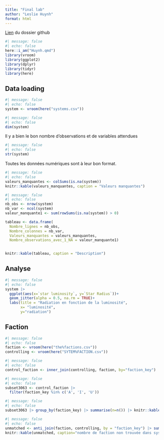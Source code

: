 ```yaml
---
title: "Final lab"
author: "Leslie Huynh"
format: html
---
```

[Lien](https://github.com/leslie3001/battletech.git) du dossier github 

```r
#| message: false
#| echo: false
here::i_am("Huynh.qmd")
library(vroom)
library(ggplot2)
library(dplyr)
library(tidyr)
library(here)
```

## Data loading 
```r
#| message: false
#| echo: false
system <- vroom(here("systems.csv"))
```

```r
#| message: false
#| echo: false
dim(system)
```
Il y a bien le bon nombre d'observations et de variables attendues
```r
#| message: false
#| echo: false
str(system)
```
Toutes les données numériques sont à leur bon format.


```r
#| message: false
#| echo: false
valeurs_manquantes <- colSums(is.na(system))
knitr::kable(valeurs_manquantes, caption = "Valeurs manquantes")
```

```r
#| message: false
#| echo: false
nb_obs <- nrow(system)
nb_var <- ncol(system)
valeur_manquante1 <- sum(rowSums(is.na(system)) > 0)

tableau <- data.frame(
  Nombre_lignes = nb_obs,
  Nombre_colonnes = nb_var,
  Valeurs_manquantes = valeurs_manquantes,
  Nombre_observations_avec_1_NA = valeur_manquante1)
  

knitr::kable(tableau, caption = "Description")

```
## Analyse
```r
#| message: false
#| echo: false
system |> 
  ggplot(aes(x=`star luminosity`, y=`Star Radius`))+
  geom_jitter(alpha = 0.5, na.rm = TRUE)+
  labs(title = "Radiation en fonction de la luminosité",
       x= "luminosité",
       y="radiation")
```
## Faction
```r
#| message: false
#| echo: false
faction <- vroom(here("the%factions.csv"))
controlling <- vroom(here("SYTEM%FACTION.csv"))
```


```r
#| message: false
#| echo: false
control_faction <- inner_join(controlling, faction, by="faction_key")
```


```r
#| message: false
#| echo: false
subset3063 <- control_faction |>
  filter(faction_key %in% c('A', 'I', 'U'))
```

```r
#| message: false
#| echo: false
subset3063 |> group_by(faction_key) |> summarise(n=n()) |> knitr::kable(caption="Nombre de systemes abandonné, independant et non découvert")
```

```r
#| message: false
#| echo: false
unmatched <- anti_join(faction, controlling, by = "faction_key") |> summarise(n=n())
knitr::kable(unmatched, caption="nombre de faction non trouvée dans system%faction")
```

